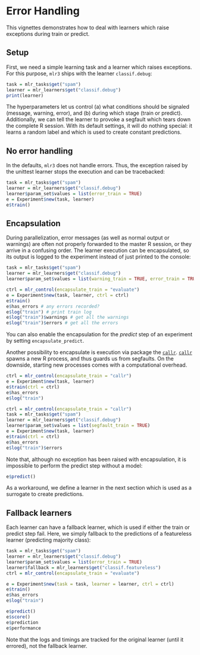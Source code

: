 # Error Handling {#error-handling}

This vignettes demonstrates how to deal with learners which raise exceptions during train or predict.

## Setup

First, we need a simple learning task and a learner which raises exceptions.
For this purpose, `mlr3` ships with the learner `classif.debug`:
```r
task = mlr_tasks$get("spam")
learner = mlr_learners$get("classif.debug")
print(learner)
```
The hyperparameters let us control (a) what conditions should be signaled (message, warning, error), and (b) during which stage (train or predict).
Additionally, we can tell the learner to provoke a segfault which tears down the complete R session.
With its default settings, it will do nothing special: it learns a random label and which is used to create constant predictions.


## No error handling

In the defaults, `mlr3` does not handle errors.
Thus, the exception raised by the unittest learner stops the execution and can be tracebacked:

```r
task = mlr_tasks$get("spam")
learner = mlr_learners$get("classif.debug")
learner$param_set$values = list(error_train = TRUE)
e = Experiment$new(task, learner)
e$train()
```

## Encapsulation

During parallelization, error messages (as well as normal output or warnings) are often not properly forwarded to the master R session, or they arrive in a confusing order.
The learner execution can be encapsulated, so its output is logged to the experiment instead of just printed to the console:
```r
task = mlr_tasks$get("spam")
learner = mlr_learners$get("classif.debug")
learner$param_set$values = list(warning_train = TRUE, error_train = TRUE)

ctrl = mlr_control(encapsulate_train = "evaluate")
e = Experiment$new(task, learner, ctrl = ctrl)
e$train()
e$has_errors # any errors recorded?
e$log("train") # print train log
e$log("train")$warnings # get all the warnings
e$log("train")$errors # get all the errors
```
You can also enable the encapsulation for the *predict* step of an experiment by setting `encapsulate_predict`.

Another possibility to encapsulate is execution via package the [`callr`](https://cran.r-project.org/package=callr).
[`callr`](https://cran.r-project.org/package=callr) spawns a new R process, and thus guards us from segfaults.
On the downside, starting new processes comes with a computational overhead.
```r
ctrl = mlr_control(encapsulate_train = "callr")
e = Experiment$new(task, learner)
e$train(ctrl = ctrl)
e$has_errors
e$log("train")
```

```r
ctrl = mlr_control(encapsulate_train = "callr")
task = mlr_tasks$get("spam")
learner = mlr_learners$get("classif.debug")
learner$param_set$values = list(segfault_train = TRUE)
e = Experiment$new(task, learner)
e$train(ctrl = ctrl)
e$has_errors
e$log("train")$errors
```

Note that, although no exception has been raised with encapsulation, it is impossible to perform the predict step without a model:
```r
e$predict()
```

As a workaround, we define a learner in the next section which is used as a surrogate to create predictions.


## Fallback learners

Each learner can have a fallback learner, which is used if either the train or predict step fail.
Here, we simply fallback to the predictions of a featureless learner (predicting majority class):

```r
task = mlr_tasks$get("spam")
learner = mlr_learners$get("classif.debug")
learner$param_set$values = list(error_train = TRUE)
learner$fallback = mlr_learners$get("classif.featureless")
ctrl = mlr_control(encapsulate_train = "evaluate")

e = Experiment$new(task = task, learner = learner, ctrl = ctrl)
e$train()
e$has_errors
e$log("train")

e$predict()
e$score()
e$prediction
e$performance
```

Note that the logs and timings are tracked for the original learner (until it errored), not the fallback learner.
